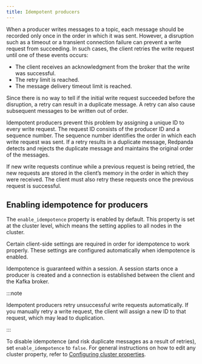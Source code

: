 ```yaml
---
title: Idempotent producers
---
```


<head>
    <meta name="title" content="Idempotent producers | Redpanda Docs"/>
    <meta name="description" content="Implementing idempotent producers."/>
    <link rel="canonical" href="https://docs.redpanda.com/docs/develop/produce-data/idempotent-producers/" />
</head>

When a producer writes messages to a topic, each message should be recorded only once in the order in which it was sent. However, a disruption such as a timeout or a transient connection failure can prevent a write request from succeeding. In such cases, the client retries the write request until one of these events occurs:

* The client receives an acknowledgment from the broker that the write was successful.
* The retry limit is reached.
* The message delivery timeout limit is reached.

Since there is no way to tell if the initial write request succeeded before the disruption, a retry can result in a duplicate message. A retry can also cause subsequent messages to be written out of order.

Idempotent producers prevent this problem by assigning a unique ID to every write request. The request ID consists of the producer ID and a sequence number. The sequence number identifies the order in which each write request was sent. If a retry results in a duplicate message, Redpanda detects and rejects the duplicate message and maintains the original order of the messages.

If new write requests continue while a previous request is being retried, the new requests are stored in the client’s memory in the order in which they were received. The client must also retry these requests once the previous request is successful.

## Enabling idempotence for producers

The `enable_idempotence` property is enabled by default. This property is set at the cluster level, which means the setting applies to all nodes in the cluster.

Certain client-side settings are required in order for idempotence to work properly. These settings are configured automatically when idempotence is enabled.

Idempotence is guaranteed within a session. A session starts once a producer is created and a connection is established between the client and the Kafka broker.

:::note

Idempotent producers retry unsuccessful write requests automatically. If you manually retry a write request, the client will assign a new ID to that request, which may lead to duplication.

:::

To disable idempotence (and risk duplicate messages as a result of retries), set `enable_idempotence` to `false`. For general instructions on how to edit any cluster property, refer to [Configuring cluster properties](../../cluster-administration/cluster-property-configuration).